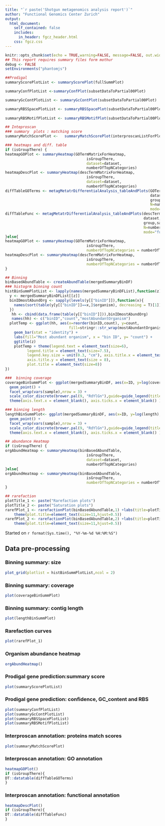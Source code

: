 ```yaml
---
title: "`r paste('Shotgun metagenomics analysis report')`"
author: "Functional Genomics Center Zurich"
output: 
  html_document:
    self_contained: false
    includes:
      in_header: fgcz_header.html
    css: fgcz.css
---
```


```r
knitr::opts_chunk$set(echo = TRUE,warning=FALSE, message=FALSE, out.width = "49%")
## This report requires summary files form mothur
debug <- FALSE
setEnvironments("phantomjs")
```

```r
##Prodigal
summaryScorePlotList <- summaryScorePlot(fullSummPlot)

summaryConfPlotList <-summaryConfPlot(subsetDataToPartial00Plot)

summaryGcContPlotList <- summaryGcContPlot(subsetDataToPartial00Plot)

summaryRBSSpacePlotList <- summaryRBSSpacePlot(subsetDataToPartial00Plot)
  
summaryRBSMotifPlotList <- summaryRBSMotifPlot(subsetDataToPartial00Plot)
```

```r
## Inteproscan
### summary  plots : matching score 
summaryMatchScorePlot <-   summaryMatchScorePlot(interproscanListForPlot)

### heatmaps and diff. table 
if (isGroupThere) {
heatmapGOPlot <- summaryHeatmap(GOTermMatrixForHeatmap, 
                                     isGroupThere, 
                                     dataset=dataset, 
                                     numberOfTopNCategories)
heatmapDescPlot <- summaryHeatmap(descTermMatrixForHeatmap, 
                                     isGroupThere, 
                                     dataset=dataset, 
                                     numberOfTopNCategories)
diffTableGOTerms <- metagMetatrDifferentialAnalysis_tableAndPlots(GOTermMatrixForDiffExpr,
                                                                  dataset,
                                                                  group,sampleGroup,refGroup,
                                                                  N=numberOfTopNCategories,
                                                                  mode="function")
diffTableFunc <- metagMetatrDifferentialAnalysis_tableAndPlots(descTermMatrixForDiffExpr,
                                                               dataset,
                                                               group,sampleGroup,refGroup,
                                                               N=numberOfTopNCategories,
                                                               mode="function")
}else{
heatmapGOPlot <- summaryHeatmap(GOTermMatrixForHeatmap, 
                                     isGroupThere,
                                     numberOfTopNCategories = numberOfTopNCategories) 
heatmapDescPlot <- summaryHeatmap(descTermMatrixForHeatmap, 
                                     isGroupThere,
                                     numberOfTopNCategories = numberOfTopNCategories)
}
```

```r
## Binning
binBasedAbundTable <- createAbundTable(mergedSummaryBinDF)
### histogrm binning count
histBinSummPlotList <- lapply(names(mergedSummaryBinDFList),function(z){
  y <- mergedSummaryBinDFList[[z]]
  binIDmostAbundOrg <- sapply(levels(y[["binID"]]),function(x){
    names(sort(table(y[y[["binID"]]==x,]$organism), decreasing = T)[1])
  })
   hh <- cbind(data.frame(table(y[["binID"]])),binIDmostAbundOrg)
   names(hh) <- c("binID","count","mostAbundantOrganism")
  plotTemp <- ggplot(hh, aes(x=reorder(binID,count), y=count,
                             fill=stringr::str_wrap(mostAbundantOrganism,30))) +
    geom_bar(stat = "identity") +
    labs(fill="Most abundant organism", x = "bin ID", y= "count") +
    ggtitle(z)
    plotTemp + theme(legend.text = element_text(size=6), 
          legend.title = element_text(size=7.5),
          legend.key.size = unit(0.3, "cm"), axis.title.x = element_text(size = 8),
          axis.title.y = element_text(size = 8),
          plot.title = element_text(size=8)) 
})

###  binning coverage
coverageBinSummPlot <- ggplot(mergedSummaryBinDF, aes(x=ID, y=log(coverage), color=binID)) +
  geom_point() + 
  facet_wrap(vars(sample),nrow = 3) + 
  scale_color_discrete(brewer.pal(9, "RdYlGn"),guide=guide_legend(title="bin ID")) +
  theme(axis.text.x = element_blank(), axis.ticks.x = element_blank() )

### binning length
lengthBinSummPlot<- ggplot(mergedSummaryBinDF, aes(x=ID, y=log(length), color=binID)) +
  geom_point() + 
  facet_wrap(vars(sample),nrow = 3) + 
  scale_color_discrete(brewer.pal(9, "RdYlGn"),guide=guide_legend(title="bin ID")) +
  theme(axis.text.x = element_blank(), axis.ticks.x = element_blank() )
```

```r
## abundance Heatmap
if (isGroupThere) {
orgAbundHeatmap <- summaryHeatmap(binBasedAbundTable, 
                                     isGroupThere, 
                                     dataset=dataset, 
                                     numberOfTopNCategories)
}else{
orgAbundHeatmap <- summaryHeatmap(binBasedAbundTable, 
                                     isGroupThere,
                                     numberOfTopNCategories = numberOfTopNCategories) 
}
```

```r
## rarefaction
plotTitle_1 <- paste("Rarefaction plots")
plotTitle_2 <- paste("Saturation plots")
rarefPlot_1 <- rarefactionPlot(binBasedAbundTable,1) +labs(title=plotTitle_1) + 
    theme(plot.title=element_text(size=11,hjust=0.5))
rarefPlot_2 <- rarefactionPlot(binBasedAbundTable,2) +labs(title=plotTitle_2) + 
    theme(plot.title=element_text(size=11,hjust=0.5))
```


Started on `r format(Sys.time(), "%Y-%m-%d %H:%M:%S")`

## Data pre-processing {.tabset}

### Binning summary: size
```r
plot_grid(plotlist = histBinSummPlotList,ncol = 2)
```

### Binning summary: coverage 
```r
plot(coverageBinSummPlot)
```

### Binning summary:  contig length
```r
plot(lengthBinSummPlot)
```

### Rarefaction curves
```r
plot(rarefPlot_1)
```

### Organism abundance heatmap
```r
orgAbundHeatmap()
```

### Prodigal gene prediction:summary score
```r
plot(summaryScorePlotList)
```

### Prodigal gene prediction: confidence, GC_content and RBS 
```r
plot(summaryConfPlotList)
plot(summaryGcContPlotList)
plot(summaryRBSSpacePlotList)
plot(summaryRBSMotifPlotList)
```

### Interproscan annotation:  proteins match scores 
```r
plot(summaryMatchScorePlot)
```

### Interproscan annotation:  GO annotation
```r
heatmapGOPlot()
if (isGroupThere){
DT::datatable(diffTableGOTerms)
}
```

### Interproscan annotation:  functional annotation
```r
heatmapDescPlot()
if (isGroupThere){
DT::datatable(diffTableFunc)
}
```